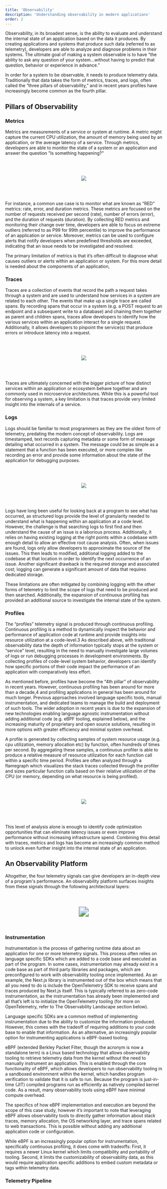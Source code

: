 ```yaml
---
title: 'Observability'
description: 'Understanding observability in modern applications'
order: 2
---
```




Observability, in its broadest sense, is the ability to evaluate and understand the internal state of an application based on the data it produces. By creating applications and systems that produce such data (referred to as telemetry), developers are able to analyze and diagnose problems in their systems. The ultimate goal of making a system observable is to have “the ability to ask any question of your system…without having to predict that question, behavior or experience in advance.”

In order for a system to be observable, it needs to produce telemetry data. Traditionally that data takes the form of metrics, traces, and logs, often called the “three pillars of observability,” and in recent years profiles have increasingly become common as the fourth pillar.

## Pillars of Observability

### Metrics

Metrics are measurements of a service or system at runtime. A metric might capture the current CPU utilization, the amount of memory being used by an application, or the average latency of a service. Through metrics, developers are able to monitor the state of a system or an application and answer the question "Is something happening?"

<figure style="display: flex; justify-content: center; margin: 4rem;">
  <img src={metricsExample.src} />
</figure>

For instance, a common use case is to monitor what are known as “RED” metrics: rate, error, and duration metrics. These metrics are focused on the number of requests received per second (rate), number of errors (error), and the duration of requests (duration). By collecting RED metrics and monitoring their change over time, developers are able to focus on extreme outliers (referred to as P99 for 99th percentile) to improve the performance of an application or service. Moreover, metrics can be used to configure alerts that notify developers when predefined thresholds are exceeded, indicating that an issue needs to be investigated and resolved.

The primary limitation of metrics is that it’s often difficult to diagnose what causes outliers or alerts within an application or system. For this more detail is needed about the components of an application,

### Traces

Traces are a collection of events that record the path a request takes through a system and are used to understand how services in a system are related to each other. The events that make up a single trace are called spans. By recording spans that occur in a system (e.g. a POST request to an endpoint and a subsequent write to a database) and chaining them together as parent and children spans, traces allow developers to identify how the various services within an application interact for a single request. Additionally, it allows developers to pinpoint the service(s) that produce errors or introduce latency into a request.

<figure style="display: flex; justify-content: center; margin: 4rem;">
  <img src={tracesExample.src} />
</figure>

Traces are ultimately concerned with the bigger picture of how distinct services within an application or ecosystem behave together and are commonly used in microservice architectures. While this is a powerful tool for observing a system, a key limitation is that traces provide very limited insight into the internals of a service.

### Logs

Logs should be familiar to most programmers as they are the oldest form of telemetry, predating the modern concept of observability. Logs are timestamped, text records capturing metadata or some form of message detailing what occurred in a system. The message could be as simple as a statement that a function has been executed, or more complex like recording an error and provide some information about the state of the application for debugging purposes.

<figure style="display: flex; justify-content: center; margin: 4rem;">
  <img src={logsExample.src} />
</figure>

Logs have long been useful for looking back at a program to see what has occurred, as structured logs provide the level of granularity needed to understand what is happening within an application at a code level. However, the challenge is that searching logs to first find and then understand the cause of an issue is a laborious process. Additionally, it relies on having existing logging at the right points within a codebase with enough detail to allow an effective root cause analysis. Often, when issues are found, logs only allow developers to approximate the source of the issues. This then leads to modified, additional logging added to the codebase at that location in order to identify the next occurrence of an issue. Another significant drawback is the required storage and associated cost; logging can generate a significant amount of data that requires dedicated storage.

These limitations are often mitigated by combining logging with the other forms of telemetry to limit the scope of logs that need to be produced and then searched. Additionally, the expansion of continuous profiling has provided an additional source to investigate the internal state of the system.

### Profiles

The “profiles” telemetry signal is produced through continuous profiling. Continuous profiling is a method to dynamically inspect the behavior and performance of application code at runtime and provide insights into resource utilization at a code-level.3 As described above, with traditional observability data the depth of information typically stops at the system or “service” level, resulting in the need to manually investigate large volumes of logs or run debugging processes in development environments. By collecting profiles of code-level system behavior, developers can identify how specific portions of their code impact the performance of an application with comparatively less effort.

As mentioned before, profiles have become the “4th pillar” of observability in recent years. However, continuous profiling has been around for more than a decade,4 and profiling applications in general has been around for much longer. Previous approaches involved language specific tools, manual instrumentation, and dedicated teams to manage the build and deployment of such tools. The wider adoption in recent years is due to the expansion of new technologies enabling language agnostic instrumentation without adding additional code (e.g. eBPF tooling, explained below), and the increasing maturity of proprietary and open source solutions, resulting in more options with greater efficiency and minimal system overhead.

A profile is generated by collecting samples of system resource usage (e.g. cpu utilization, memory allocation etc) by function, often hundreds of times per second. By aggregating these samples, a continuous profiler is able to produce a relative measure of resource utilization for each function call within a specific time period. Profiles are often analyzed through a flamegraph which visualizes the stack traces collected through the profiler and sizes particular function calls based on their relative utilization of the CPU (or memory, depending on what resource is being profiled).

<figure style="display: flex; justify-content: center; margin: 4rem;">
  <img src={profilesExample.src} />
</figure>

This level of analysis alone is enough to identify code optimization opportunities that can eliminate latency issues or even improve performance without increasing infrastructure spend. Combining this detail with traces, metrics and logs has become an increasingly common method to unlock even further insight into the internal state of an application.

## An Observability Platform

Altogether, the four telemetry signals can give developers an in-depth view of a program's performance. An observability platform surfaces insights from these signals through the following architectural layers:

<figure style="display: flex; justify-content: center; margin: 4rem; max-width: 100%;">
  <img
    src={observabilityPlatform.src}
    style="transform: scale(2); max-width: 60%; transform-origin: center;"
  />
</figure>

### Instrumentation

Instrumentation is the process of gathering runtime data about an application for one or more telemetry signals. This process often relies on language specific SDKs which are added to a code base and executed as part of the program. In some cases, instrumentation may already exist in a code base as part of third party libraries and packages, which are preconfigured to work with observability tooling once implemented. As an example, the Next.js library is instrumented out of the box which means that all you need to do is include the OpenTelemetry SDK to receive spans and traces produced by Next.js itself. This is typically referred to as zero-code instrumentation, as the instrumentation has already been implemented and all that’s left is to initialize the OpenTelemetry tooling (for more on OpenTelemetry, refer to The Observability Landscape section below).

Language specific SDKs are a common method of implementing instrumentation due to the ability to customize the information produced. However, this comes with the tradeoff of requiring additions to your code base to enable that information. As an alternative, an increasingly popular option for instrumenting applications is eBPF-based tooling.

eBPF (extended Berkley Packet Filter, though the acronym is now a standalone term) is a Linux based technology that allows observability tooling to retrieve telemetry data from the kernel without the need to manually instrument an application. This is enabled through the core functionality of eBPF, which allows developers to run observability tooling in a sandboxed environment within the kernel, which handles program verification to validate that it is safe to run. Because the program is just-in-time (JIT) compiled programs run as efficiently as natively compiled kernel code. As a result, many observability tools using eBPF have minimal compute overhead.

The specifics of how eBPF implementation and execution are beyond the scope of this case study, however it’s important to note that leveraging eBPF allows observability tools to directly gather information about stack traces, memory allocation, the OS networking layer, and trace spans related to web transactions. This is possible without adding any additional application code or configuration.

While eBPF is an increasingly popular option for instrumentation, specifically continuous profiling, it does come with tradeoffs: First, it requires a newer Linux kernel which limits compatibility and portability of tooling. Second, it limits the customizability of observability data, as this would require application specific additions to embed custom metadata or tags within telemetry data.

### Telemetry Pipeline

<figure style="display: flex; justify-content: center; margin: 11rem; max-width: 100%;">
  <img
    src={telemetryPipeline.src}
    style="transform: scale(2); max-width: 60%; transform-origin: center;"
  />
</figure>

A telemetry pipeline provides a means to collect, process, aggregate, and transmit data from instrumented applications to the rest of the observability platform. Technically, a telemetry pipeline is an optional component, as instrumentation tooling can be configured to send data directly to the data storage backend. However, telemetry data usually comes in high volumes that can drastically increase as an application scales, gains a larger user base, or transitions to a distributed microservices architecture. As an example of this, metrics are often measured per million “active series,” where an active series represents a distinct metric that is scraped from a single host machine every 15 seconds.

Because of this it’s common to leverage a telemetry pipeline to centralize telemetry data and standardize the format of data that’s sent. This pipeline can utilize a “pull” method, where it scrapes telemetry data from an endpoint, or a “push” method, where it provides an endpoint for services to send telemetry data.

The benefits of using a pipeline are compounded when working with multiple telemetry signals, as it provides a central endpoint for all data regardless of signal or tooling. Of course, to leverage this benefit it requires all tooling to conform to the same format. For this reason, the observability industry has coalesced around the OpenTelemetry Protocol (OTLP) as the industry standard for transmitting telemetry signals. We expand more on OpenTelemetry and OTLP in The Observability Landscape section below.

In addition to aggregation and standardization of telemetry data, leveraging a collector also provides the ability to batch data, limiting the amount of network requests and load placed on downstream endpoints in the pipeline. It also provides the ability to transform data before it arrives at its data storage location, allowing developers to augment or enrich telemetry metadata for later analysis.

The tradeoffs of implementing a collector are the increased complexity of adding another component to the observability stack and the need to manage scaling, as the collector can now become a single point of failure if not architected to ensure high availability.

### Data Storage

Storage for observability data is unique because of the bespoke nature of different telemetry signals and high volumes. This results in many data stores that are customized to the specific telemetry data being collected, as opposed to traditional forms of data storage like a relational database.

<figure style="display: flex; justify-content: center; margin: 11rem; max-width: 100%;">
  <img
    src={metricStorage.src}
    style="transform: scale(2); max-width: 60%; transform-origin: center;"
  />
</figure>

Metrics are perhaps the best example: this signal produces high volume, high cardinality time series data, requires frequent writes, and needs efficient indexing for fast, frequent retrieval of data. As a result, the data stores for metrics are typically time-series databases built to work with the high volume nature of metrics. The most common of these is Prometheus, which is discussed further in the The Observability Landscape section below. Other forms of telemetry require different forms of data storage (e.g. traces and logs are often written to object storage instead of a time-series or relational database).

The importance of the data store is also dependent on compatibility with the telemetry pipeline, the format of the data it receives, the availability of compatible instrumentation, and compatibility with frontend visualization tools. The tradeoffs of any particular data store are specific to the nature of the signal and prior choices made elsewhere in the architecture.

### Visualization

The last component of the platform is the visualization layer, which provides a dedicated user interface to interact with the data. Through the UI, a developer gains dashboarding, alerting, and querying capabilities. This all serves the benefit of giving developers the ability to take action based on the data collected. The choice of a visualization platform is driven by compatibility with chosen data sources and the provided features of the tool (e.g. querying, analysis, alerting, dashboarding etc).

<figure style="display: flex; justify-content: center; margin: 4rem;">
  <img src={dashboardExample.src} />
</figure>

